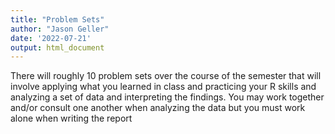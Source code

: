 ```yaml
---
title: "Problem Sets"
author: "Jason Geller"
date: '2022-07-21'
output: html_document
---
```

There will roughly 10 problem sets over the course of the semester that will involve applying what you learned in class and practicing your R skills and analyzing a set of data and interpreting the findings. You may work together and/or
consult one another when analyzing the data but you must work alone when writing the
report

